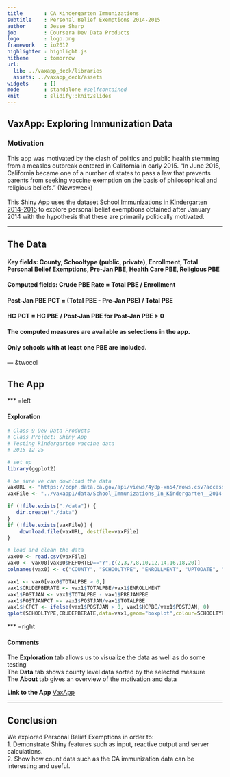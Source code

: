 ```yaml
---
title       : CA Kindergarten Immunizations
subtitle    : Personal Belief Exemptions 2014-2015
author      : Jesse Sharp
job         : Coursera Dev Data Products
logo        : logo.png
framework   : io2012   
highlighter : highlight.js  
hitheme     : tomorrow      
url:
  lib: ../vaxapp_deck/libraries
  assets: ../vaxapp_deck/assets
widgets     : []           
mode        : standalone #selfcontained
knit        : slidify::knit2slides
---
```

   
<style>.title-slide{background-color: white; </style>   

## VaxApp: Exploring Immunization Data

### Motivation  

This app was motivated by the clash of politics and public health stemming from a measles outbreak centered in California in early 2015. "In June 2015, California became one of a number of states to pass a law that prevents parents from seeking vaccine exemption on the basis of philosophical and religious beliefs." (Newsweek)
<br></br>
This Shiny App uses the dataset
[School Immunizations in Kindergarten 2014-2015](https://cdph.data.ca.gov/api/views/4y8p-xn54/rows.csv?accessType=DOWNLOAD)
to explore personal belief exemptions obtained after January 2014 with the hypothesis that these are primarily politically motivated. 

--- 

## The Data

#### Key fields: County, Schooltype (public, private), Enrollment, Total Personal Belief Exemptions, Pre-Jan PBE, Health Care PBE, Religious PBE
<p></p>
#### Computed fields: Crude PBE Rate = Total PBE / Enrollment  
#### Post-Jan PBE PCT = (Total PBE - Pre-Jan PBE) / Total PBE  
#### HC PCT = HC PBE / Post-Jan PBE for Post-Jan PBE > 0  
<p></p>
#### The computed measures are available as selections in the app.
<p></p>
#### Only schools with at least one PBE are included.

--- &twocol

## The App

*** =left

<h4>Exploration</h4>
```r
# Class 9 Dev Data Products
# Class Project: Shiny App
# Testing kindergarten vaccine data
# 2015-12-25

# set up
library(ggplot2)

# be sure we can download the data
vaxURL <- "https://cdph.data.ca.gov/api/views/4y8p-xn54/rows.csv?accessType=DOWNLOAD"
vaxFile <- "../vaxapp1/data/School_Immunizations_In_Kindergarten__2014-2015.csv"

if (!file.exists("./data")) {
   dir.create("./data")
}
if (!file.exists(vaxFile)) {
    download.file(vaxURL, destfile=vaxFile)
}

# load and clean the data
vax00 <- read.csv(vaxFile)
vax0 <- vax00[vax00$REPORTED=="Y",c(2,3,7,8,10,12,14,16,18,20)]
colnames(vax0) <- c("COUNTY", "SCHOOLTYPE", "ENROLLMENT", "UPTODATE", "CONDITIONAL","PME","TOTALPBE","PREJANPBE","HCPBE","RELIGIOUSPBE")

vax1 <- vax0[vax0$TOTALPBE > 0,]
vax1$CRUDEPBERATE <- vax1$TOTALPBE/vax1$ENROLLMENT
vax1$POSTJAN <- vax1$TOTALPBE - vax1$PREJANPBE
vax1$POSTJANPCT <- vax1$POSTJAN/vax1$TOTALPBE
vax1$HCPCT <- ifelse(vax1$POSTJAN > 0, vax1$HCPBE/vax1$POSTJAN, 0)
qplot(SCHOOLTYPE,CRUDEPBERATE,data=vax1,geom="boxplot",colour=SCHOOLTYPE)
```

*** =right
<h4>Comments</h4> 
The <b>Exploration</b> tab allows us to visualize the data as well as do some testing  
The <b>Data</b> tab shows county level data sorted by the selected measure     
The <b>About</b> tab gives an overview of the motivation and data    

<b>Link to the App</b> [VaxApp](https://www.shinyapps.io/vaxapp1)

---

## Conclusion
  
We explored Personal Belief Exemptions in order to:  
     1. Demonstrate Shiny features such as input, reactive output and server calculations.  
     2. Show how count data such as the CA immunization data can be interesting and useful.


